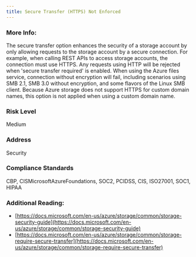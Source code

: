 ```yaml
---
title: Secure Transfer (HTTPS) Not Enforced
---
```


### More Info:

The secure transfer option enhances the security of a storage account by only allowing requests to the storage account by a secure connection. For example, when calling REST APIs to access storage accounts, the connection must use HTTPS. Any requests using HTTP will be rejected when 'secure transfer required' is enabled. When using the Azure files service, connection without encryption will fail, including scenarios using SMB 2.1, SMB 3.0 without encryption, and some flavors of the Linux SMB client. Because Azure storage does not support HTTPS for custom domain names, this option is not applied when using a custom domain name.

### Risk Level

Medium

### Address

Security

### Compliance Standards

CBP, CISMicrosoftAzureFoundations, SOC2, PCIDSS, CIS, ISO27001, SOC1, HIPAA

### Additional Reading:

- [https://docs.microsoft.com/en-us/azure/storage/common/storage-security-guide](https://docs.microsoft.com/en-us/azure/storage/common/storage-security-guide)
- [https://docs.microsoft.com/en-us/azure/storage/common/storage-require-secure-transfer](https://docs.microsoft.com/en-us/azure/storage/common/storage-require-secure-transfer)
